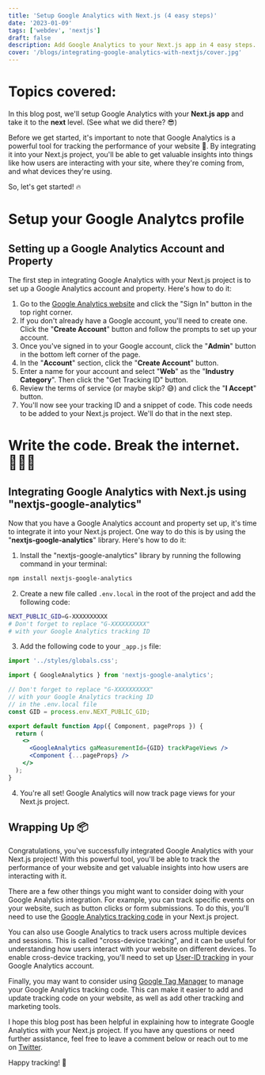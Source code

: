 ```yaml
---
title: 'Setup Google Analytics with Next.js (4 easy steps)'
date: '2023-01-09'
tags: ['webdev', 'nextjs']
draft: false
description: Add Google Analytics to your Next.js app in 4 easy steps. Learn how to install the required package, add the tracking code, and test everything is working properly. Follow this guide to increase leads and improve your site's performance with Google Analytics.
cover: '/blogs/integrating-google-analytics-with-nextjs/cover.jpg'
---
```


# Topics covered:

In this blog post, we'll setup Google Analytics with your **Next.js app** and take it to the **next** level. (See what we did there? 😎)

Before we get started, it's important to note that Google Analytics is a powerful tool for tracking the performance of your website 🚀. By integrating it into your Next.js project, you'll be able to get valuable insights into things like how users are interacting with your site, where they're coming from, and what devices they're using.

So, let's get started! 🔥

# Setup your Google Analytcs profile

## Setting up a Google Analytics Account and Property

The first step in integrating Google Analytics with your Next.js project is to set up a Google Analytics account and property. Here's how to do it:

1. Go to the [Google Analytics website](https://analytics.google.com/) and click the "Sign In" button in the top right corner.
2. If you don't already have a Google account, you'll need to create one. Click the "**Create Account**" button and follow the prompts to set up your account.
3. Once you've signed in to your Google account, click the "**Admin**" button in the bottom left corner of the page.
4. In the "**Account**" section, click the "**Create Account**" button.
5. Enter a name for your account and select "**Web**" as the "**Industry Category**". Then click the "Get Tracking ID" button.
6. Review the terms of service (or maybe skip? 😅) and click the "**I Accept**" button.
7. You'll now see your tracking ID and a snippet of code. This code needs to be added to your Next.js project. We'll do that in the next step.

# Write the code. Break the internet. 👩🏻‍💻

## Integrating Google Analytics with Next.js using "nextjs-google-analytics"

Now that you have a Google Analytics account and property set up, it's time to integrate it into your Next.js project. One way to do this is by using the "**nextjs-google-analytics**" library. Here's how to do it:

1. Install the "nextjs-google-analytics" library by running the following command in your terminal:

```bash
npm install nextjs-google-analytics
```

2. Create a new file called `.env.local` in the root of the project and add the following code:

```bash
NEXT_PUBLIC_GID=G-XXXXXXXXXX
# Don't forget to replace "G-XXXXXXXXXX"
# with your Google Analytics tracking ID
```

3. Add the following code to your `_app.js` file:

```jsx
import '../styles/globals.css';

import { GoogleAnalytics } from 'nextjs-google-analytics';

// Don't forget to replace "G-XXXXXXXXXX"
// with your Google Analytics tracking ID
// in the .env.local file
const GID = process.env.NEXT_PUBLIC_GID;

export default function App({ Component, pageProps }) {
  return (
    <>
      <GoogleAnalytics gaMeasurementId={GID} trackPageViews />
      <Component {...pageProps} />
    </>
  );
}
```

4. You're all set! Google Analytics will now track page views for your Next.js project.

## Wrapping Up 📦

Congratulations, you've successfully integrated Google Analytics with your Next.js project! With this powerful tool, you'll be able to track the performance of your website and get valuable insights into how users are interacting with it.

There are a few other things you might want to consider doing with your Google Analytics integration. For example, you can track specific events on your website, such as button clicks or form submissions. To do this, you'll need to use the [Google Analytics tracking code](https://developers.google.com/analytics/devguides/collection/analyticsjs/events) in your Next.js project.

You can also use Google Analytics to track users across multiple devices and sessions. This is called "cross-device tracking", and it can be useful for understanding how users interact with your website on different devices. To enable cross-device tracking, you'll need to set up [User-ID tracking](https://support.google.com/analytics/answer/3123662) in your Google Analytics account.

Finally, you may want to consider using [Google Tag Manager](https://www.google.com/analytics/tag-manager/) to manage your Google Analytics tracking code. This can make it easier to add and update tracking code on your website, as well as add other tracking and marketing tools.

I hope this blog post has been helpful in explaining how to integrate Google Analytics with your Next.js project. If you have any questions or need further assistance, feel free to leave a comment below or reach out to me on [Twitter](https://twitter.com/whynotacid).

Happy tracking! 👀
